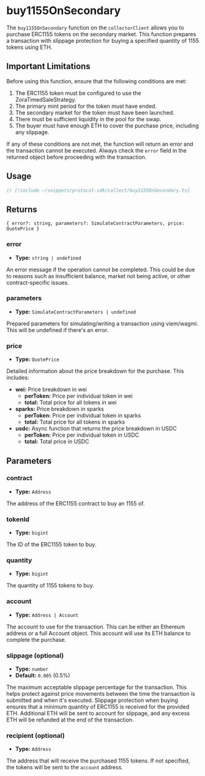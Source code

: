 # buy1155OnSecondary

The `buy1155OnSecondary` function on the `collectorClient` allows you to purchase ERC1155 tokens on the secondary market. This function prepares a transaction with slippage protection for buying a specified quantity of 1155 tokens using ETH.

## Important Limitations

Before using this function, ensure that the following conditions are met:

1. The ERC1155 token must be configured to use the ZoraTimedSaleStrategy.
2. The primary mint period for the token must have ended.
3. The secondary market for the token must have been launched.
4. There must be sufficient liquidity in the pool for the swap.
5. The buyer must have enough ETH to cover the purchase price, including any slippage.

If any of these conditions are not met, the function will return an error and the transaction cannot be executed. Always check the `error` field in the returned object before proceeding with the transaction.

## Usage

```ts twoslash [example.ts]
// [!include ~/snippets/protocol-sdk/collect/buy1155OnSecondary.ts]
```

## Returns

`{ error?: string, parameters?: SimulateContractParameters, price: QuotePrice }`

### error

- **Type:** `string | undefined`

An error message if the operation cannot be completed. This could be due to reasons such as insufficient balance, market not being active, or other contract-specific issues.

### parameters

- **Type:** `SimulateContractParameters | undefined`

Prepared parameters for simulating/writing a transaction using viem/wagmi. This will be undefined if there's an error.

### price

- **Type:** `QuotePrice`

Detailed information about the price breakdown for the purchase. This includes:

- **wei:** Price breakdown in wei
  - **perToken:** Price per individual token in wei
  - **total:** Total price for all tokens in wei
- **sparks:** Price breakdown in sparks
  - **perToken:** Price per individual token in sparks
  - **total:** Total price for all tokens in sparks
- **usdc:** Async function that returns the price breakdown in USDC
  - **perToken:** Price per individual token in USDC
  - **total:** Total price in USDC

## Parameters

### contract

- **Type:** `Address`

The address of the ERC1155 contract to buy an 1155 of.

### tokenId

- **Type:** `bigint`

The ID of the ERC1155 token to buy.

### quantity

- **Type:** `bigint`

The quantity of 1155 tokens to buy.

### account

- **Type:** `Address | Account`

The account to use for the transaction. This can be either an Ethereum address or a full Account object.  This account will use its ETH balance to complete the purchase.

### slippage (optional)

- **Type:** `number`
- **Default:** `0.005` (0.5%)

The maximum acceptable slippage percentage for the transaction. This helps protect against price movements between the time the transaction is submitted and when it's executed. Slippage protection when buying ensures that a minimum quantity of ERC1155 is received for the provided ETH. Additional ETH will be sent to account for slippage, and any excess ETH will be refunded at the end of the transaction.

### recipient (optional)

- **Type:** `Address`

The address that will receive the purchased 1155 tokens. If not specified, the tokens will be sent to the `account` address.
